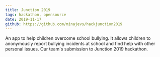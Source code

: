 ```yaml
---
title: Junction 2019
tags: hackathon, opensource
date: 2019-11-17
github: https://github.com/minajevs/hackjunction2019
---
```


An app to help children overcome school bullying.
It allows children to anonymously report bullying incidents at school and find help with other personal issues.
Our team's submission to Junction 2019 hackathon.
